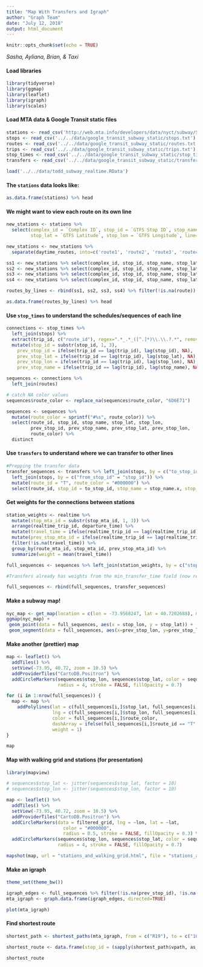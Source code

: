 ```yaml
---
title: "Map With Transfers and Igraph"
author: "Graph Team"
date: "July 12, 2018"
output: html_document
---
```


```r
knitr::opts_chunk$set(echo = TRUE)
```

*Sasha, Ayliana, Brian, & Taxi*  

#### Load libraries
```r
library(tidyverse)
library(ggmap)
library(leaflet)
library(igraph)
library(scales)
```


#### Load MTA data & Google Transit static files
```r
stations <- read_csv('http://web.mta.info/developers/data/nyct/subway/Stations.csv')
stops <- read_csv('../../data/google_transit_subway_static/stops.txt')
routes <- read_csv('../../data/google_transit_subway_static/routes.txt')
trips <- read_csv('../../data/google_transit_subway_static/trips.txt')
stop_times <- read_csv('../../data/google_transit_subway_static/stop_times.txt')
transfers <- read_csv('../../data/google_transit_subway_static/transfers.txt')

load('../../data/todd_subway_realtime.RData')
```


#### The `stations` data looks like:
```r
as.data.frame(stations) %>% head
```


#### We might want to view each route on its own line
```r
new_stations <- stations %>% 
  select(complex_id = `Complex ID`, stop_id = `GTFS Stop ID`, stop_name = `Stop Name`, 
         stop_lat = `GTFS Latitude`, stop_lon = `GTFS Longitude`, line=Line, daytime_routes=`Daytime Routes`)

new_stations <- new_stations %>% 
  separate(daytime_routes, into=c('route1', 'route2', 'route3', 'route4'), sep=" ") 

ss1 <- new_stations %>% select(complex_id, stop_id, stop_name, stop_lat, stop_lon, line, route=route1)
ss2 <- new_stations %>% select(complex_id, stop_id, stop_name, stop_lat, stop_lon, line, route=route2)
ss3 <- new_stations %>% select(complex_id, stop_id, stop_name, stop_lat, stop_lon, line, route=route3)
ss4 <- new_stations %>% select(complex_id, stop_id, stop_name, stop_lat, stop_lon, line, route=route4)

routes_by_lines <- rbind(ss1, ss2, ss3, ss4) %>% filter(!is.na(route))

as.data.frame(routes_by_lines) %>% head
```


#### Use `stop_times` to understand the schedules/sequences of each line
```r
connections <- stop_times %>%
  left_join(stops) %>% 
  extract(trip_id, c("route_id"), regex=".*_.*_([^.]*)\\.\\.?.*", remove=FALSE) %>%
  mutate(stop_id = substr(stop_id, 1, 3),
    prev_stop_id = ifelse(trip_id == lag(trip_id), lag(stop_id), NA),
    prev_stop_lat = ifelse(trip_id == lag(trip_id), lag(stop_lat), NA),
    prev_stop_lon = ifelse(trip_id == lag(trip_id), lag(stop_lon), NA),
    prev_stop_name = ifelse(trip_id == lag(trip_id), lag(stop_name), NA))

sequences <- connections %>%
  left_join(routes) 

# catch NA color values
sequences$route_color <- replace_na(sequences$route_color, "6D6E71") 

sequences <- sequences %>%
  mutate(route_color = sprintf("#%s", route_color)) %>%
  select(route_id, stop_id, stop_name, stop_lat, stop_lon, 
         prev_stop_id, prev_stop_name, prev_stop_lat, prev_stop_lon,
         route_color) %>%
  distinct 

```


#### Use `transfers` to understand where we can transfer to other lines
```r

#Prepping the transfer data
transfer_sequences <- transfers %>% left_join(stops, by = c("to_stop_id" = "stop_id")) %>% 
  left_join(stops, by = c("from_stop_id" = "stop_id")) %>%
  mutate(route_id = "T", route_color = "#000000") %>%
  select(route_id, stop_id = to_stop_id, stop_name = stop_name.x, stop_lat = stop_lat.x, stop_lon = stop_lon.x, prev_stop_id = from_stop_id, prev_stop_name = stop_name.y, prev_stop_lat = stop_lat.y, prev_stop_lon = stop_lon.y, route_color, weight = min_transfer_time)

```


#### Get weights for the connections between stations
```r

station_weights <- realtime %>%
  mutate(stop_mta_id = substr(stop_mta_id, 1, 3)) %>%
  arrange(realtime_trip_id, departure_time) %>% 
  mutate(travel_time = ifelse(realtime_trip_id == lag(realtime_trip_id), departure_time - lag(departure_time), NA)) %>%
  mutate(prev_stop_mta_id = ifelse(realtime_trip_id == lag(realtime_trip_id), lag(stop_mta_id), NA)) %>%
  filter(!is.na(travel_time)) %>% 
  group_by(route_mta_id, stop_mta_id, prev_stop_mta_id) %>% 
  summarize(weight = mean(travel_time))

full_sequences <- sequences %>% left_join(station_weights, by = c("stop_id" = "stop_mta_id", "prev_stop_id" = "prev_stop_mta_id", "route_id" = "route_mta_id"))

#Transfers already has weights from the min_transfer_time field (now renamed weight) so we rbind the two sequence objects

full_sequences <- rbind(full_sequences, transfer_sequences)

```

#### Make a subway map!
```r

nyc_map <- get_map(location = c(lon = -73.9568247, lat = 40.7202688), maptype = "terrain", zoom = 12)
ggmap(nyc_map) +
 geom_point(data = full_sequences, aes(x = stop_lon, y = stop_lat)) +
 geom_segment(data = full_sequences, aes(x=prev_stop_lon, y=prev_stop_lat, xend=stop_lon, yend=stop_lat, color = route_id))

```


#### Make another (prettier) map
```r

map <- leaflet() %>%
  addTiles() %>%
  setView(-73.95, 40.72, zoom = 10.5) %>%
  addProviderTiles("CartoDB.Positron") %>%
  addCircleMarkers(sequences$stop_lon, sequences$stop_lat, color = sequences$route_color,
                   radius = 4, stroke = FALSE, fillOpacity = 0.7)

for (i in 1:nrow(full_sequences)) {
  map <- map %>%
    addPolylines(lat = c(full_sequences[i,]$stop_lat, full_sequences[i,]$prev_stop_lat),
                 lng = c(full_sequences[i,]$stop_lon, full_sequences[i,]$prev_stop_lon),
                 color = full_sequences[i,]$route_color,
                 dashArray = ifelse(full_sequences[i,]$route_id == "T", c(8), c(0)),
                 weight = 1)
}

map
```


#### Map with walking grid and stations (for presentation)
```r
library(mapview)

# sequences$stop_lat <- jitter(sequences$stop_lat, factor = 10)
# sequences$stop_lon <- jitter(sequences$stop_lon, factor = 10)

map <- leaflet() %>%
  addTiles() %>%
  setView(-73.95, 40.72, zoom = 10.5) %>%
  addProviderTiles("CartoDB.Positron") %>%
  addCircleMarkers(data = filtered_grid, lng = ~lon, lat = ~lat,
                     color = "#000000",
                     radius = 0.5, stroke = FALSE, fillOpacity = 0.3) %>%
  addCircleMarkers(sequences$stop_lon, sequences$stop_lat, color = sequences$route_color,
                   radius = 4, stroke = FALSE, fillOpacity = 0.7)

mapshot(map, url = "stations_and_walking_grid.html", file = "stations_and_walking_grid.png")

```

#### Make an igraph
```r

theme_set(theme_bw())

igraph_edges <- full_sequences %>% filter(!is.na(prev_stop_id), !is.na(weight)) %>% select(prev_stop_id, stop_id, weight)
mta_igraph <- graph.data.frame(igraph_edges, directed=TRUE)

plot(mta_igraph) 

```

#### Find shortest route
```r

shortest_path <- shortest_paths(mta_igraph, from = c("R19"), to = c("104"), mode="in")

shortest_route <- data.frame(stop_id = (sapply(shortest_path$vpath, as_ids)), stringsAsFactors = FALSE) %>% left_join(stops, by = "stop_id") %>% select(stop_id, stop_name)

shortest_route

```

